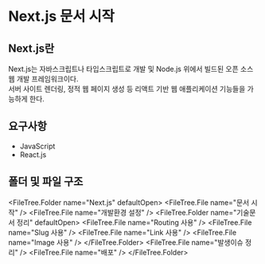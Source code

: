
# Next.js 문서 시작

## Next.js란

Next.js는 자바스크립트나 타입스크립트로 개발 및 Node.js 위에서 빌드된 오픈 소스 웹 개발 프레임워크이다.  
서버 사이트 렌더링, 정적 웹 페이지 생성 등 리액트 기반 웹 애플리케이션 기능들을 가능하게 한다.

## 요구사항

- JavaScript
- React.js

## 폴더 및 파일 구조

<FileTree.Folder name="Next.js" defaultOpen>
  <FileTree.File name="문서 시작" />
  <FileTree.File name="개발환경 설정" />
  <FileTree.Folder name="기술문서 정리" defaultOpen>
    <FileTree.File name="Routing 사용" />
    <FileTree.File name="Slug 사용" />
    <FileTree.File name="Link 사용" />
    <FileTree.File name="Image 사용" />
  </FileTree.Folder>
  <FileTree.File name="발생이슈 정리" />
  <FileTree.File name="배포" />
</FileTree.Folder>
